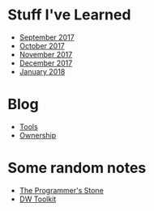= Stuff I've Learned =
* [[September 2017]]
* [[October 2017]]
* [[November 2017]]
* [[December 2017]]
* [[January 2018]]

= Blog =
* [[Tools]]
* [[Ownership]]

= Some random notes =
* [[The Programmer's Stone]]
* [[DW Toolkit]]
